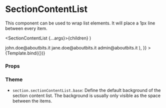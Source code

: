 
<Meta
  title="Components/Section/SectionContentList"
  component={SectionContentList}
/>

# SectionContentList

This component can be used to wrap list elements.
It will place a 1px line between every item.

  <SectionContentList {...args}>{children}</SectionContentList>
)

<Canvas>
  <Story
    name="Default"
    args={{
      children: (
        <>
          <SectionListItem>john.doe@aboutbits.it</SectionListItem>
          <SectionListItem>jane.doe@aboutbits.it</SectionListItem>
          <SectionListItem>admin@aboutbits.it</SectionListItem>
        </>
      ),
    }}
  >
    {Template.bind({})}
  </Story>
</Canvas>

### Props

<ArgsTable story="Default" />

### Theme

- `section.sectionContentList.base`: Define the default background of the section content list. The background is usually only visible as the space between the items.
